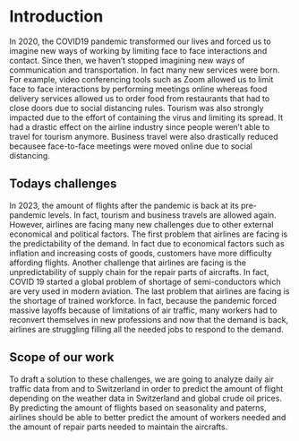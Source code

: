 # Introduction
In 2020, the COVID19 pandemic transformed our lives and forced us to imagine new ways of working by limiting face to face interactions and contact. Since then, we haven't stopped imagining new ways of communication and transportation. In fact many new services were born. For example, video conferencing tools such as Zoom allowed us to limit face to face interactions by performing meetings online whereas food delivery services allowed us to order food from restaurants that had to close doors due to social distancing rules. Tourism was also strongly impacted due to the effort of containing the virus and limiting its spread. It had a drastic effect on the airline industry since people weren't able to travel for tourism anymore. Business travel were also drastically reduced becausee face-to-face meetings were moved online due to social distancing.

## Todays challenges
In 2023, the amount of flights after the pandemic is back at its pre-pandemic levels. In fact, tourism and business travels are allowed again. However, airlines are facing many new challenges due to other external economical and political factors. The first problem that airlines are facing is the predictability of the demand. In fact due to economical factors such as inflation and increasing costs of goods, customers have more difficulty affording flights. Another challenge that airlines are facing is the unpredictability of supply chain for the repair parts of aircrafts. In fact, COVID 19 started a global problem of shortage of semi-conductors which are very used in modern aviation. The last problem that airlines are facing is the shortage of trained workforce. In fact, because the pandemic forced massive layoffs because of limitations of air traffic, many workers had to reconvert themselves in new professions and now that the demand is back, airlines are struggling filling all the needed jobs to respond to the demand.

## Scope of our work
To draft a solution to these challenges, we are going to analyze daily air traffic data from and to Switzerland in order to predict the amount of flight depending on the weather data in Switzerland and global crude oil prices. By predicting the amount of flights based on seasonality and paterns, airlines should be able to better predict the amount of workers needed and the amount of repair parts needed to maintain the aircrafts.